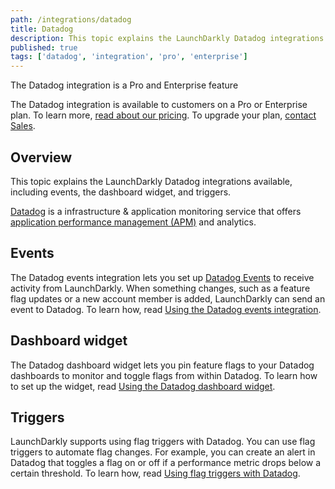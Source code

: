 ```yaml
---
path: /integrations/datadog
title: Datadog
description: This topic explains the LaunchDarkly Datadog integrations available, including events and triggers.
published: true
tags: ['datadog', 'integration', 'pro', 'enterprise']
---
```


<Callout intent="primary">
<CalloutTitle>The Datadog integration is a Pro and Enterprise feature</CalloutTitle>
<CalloutDescription>

The Datadog integration is available to customers on a Pro or Enterprise plan. To learn more, [read about our pricing](https://launchdarkly.com/pricing/). To upgrade your plan, [contact Sales](https://launchdarkly.com/contact-sales/).

</CalloutDescription>
</Callout>

## Overview

This topic explains the LaunchDarkly Datadog integrations available, including events, the dashboard widget, and triggers.

[Datadog](https://www.datadoghq.com/) is a infrastructure & application monitoring service that offers [application performance management (APM)](https://en.m.wikipedia.org/wiki/Application_performance_management) and analytics.

## Events

The Datadog events integration lets you set up [Datadog Events](https://docs.datadoghq.com/api/?lang=bash#events) to receive activity from LaunchDarkly. When something changes, such as a feature flag updates or a new account member is added, LaunchDarkly can send an event to Datadog. To learn how, read [Using the Datadog events integration](/integrations/datadog/events).

## Dashboard widget

The Datadog dashboard widget lets you pin feature flags to your Datadog dashboards to monitor and toggle flags from within Datadog. To learn how to set up the widget, read [Using the Datadog dashboard widget](/integrations/datadog/dashboard-widget).

## Triggers

LaunchDarkly supports using flag triggers with Datadog. You can use flag triggers to automate flag changes. For example, you can create an alert in Datadog that toggles a flag on or off if a performance metric drops below a certain threshold. To learn how, read [Using flag triggers with Datadog](/integrations/datadog/triggers).
